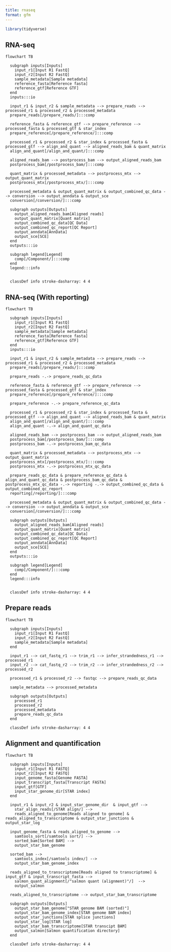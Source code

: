```yaml
---
title: rnaseq
format: gfm
---
```


<!-- README.md is generated by running 'quarto render README.qmd' -->

```r
library(tidyverse)
```

## RNA-seq

```mermaid
flowchart TB

  subgraph inputs[Inputs]
    input_r1[Input R1 FastQ]
    input_r2[Input R2 FastQ]
    sample_metadata[Sample metadata]
    reference_fasta[Reference fasta]
    reference_gtf[Reference GTF]
  end
  inputs:::io

  input_r1 & input_r2 & sample_metadata --> prepare_reads --> processed_r1 & processed_r2 & processed_metadata
  prepare_reads[/prepare_reads/]:::comp

  reference_fasta & reference_gtf --> prepare_reference --> processed_fasta & processed_gtf & star_index
  prepare_reference[/prepare_reference/]:::comp

  processed_r1 & processed_r2 & star_index & processed_fasta & processed_gtf --> align_and_quant --> aligned_reads_bam & quant_matrix
  align_and_quant[/align_and_quant/]:::comp

  aligned_reads_bam --> postprocess_bam --> output_aligned_reads_bam
  postprocess_bam[/postprocess_bam/]:::comp

  quant_matrix & processed_metadata --> postprocess_mtx --> output_quant_matrix
  postprocess_mtx[/postprocess_mtx/]:::comp

  processed_metadata & output_quant_matrix & output_combined_qc_data --> conversion --> output_anndata & output_sce
  conversion[/conversion/]:::comp

  subgraph outputs[Outputs]
    output_aligned_reads_bam[Aligned reads]
    output_quant_matrix[Quant matrix]
    output_combined_qc_data[QC Data]
    output_combined_qc_report[QC Report]
    output_anndata[AnnData]
    output_sce[SCE]
  end
  outputs:::io

  subgraph legend[Legend]
    comp[/Component/]:::comp
  end
  legend:::info


  classDef info stroke-dasharray: 4 4
```

## RNA-seq (With reporting)

```mermaid
flowchart TB

  subgraph inputs[Inputs]
    input_r1[Input R1 FastQ]
    input_r2[Input R2 FastQ]
    sample_metadata[Sample metadata]
    reference_fasta[Reference fasta]
    reference_gtf[Reference GTF]
  end
  inputs:::io

  input_r1 & input_r2 & sample_metadata --> prepare_reads --> processed_r1 & processed_r2 & processed_metadata
  prepare_reads[/prepare_reads/]:::comp

  prepare_reads -.-> prepare_reads_qc_data

  reference_fasta & reference_gtf --> prepare_reference --> processed_fasta & processed_gtf & star_index
  prepare_reference[/prepare_reference/]:::comp

  prepare_reference -.-> prepare_reference_qc_data

  processed_r1 & processed_r2 & star_index & processed_fasta & processed_gtf --> align_and_quant --> aligned_reads_bam & quant_matrix
  align_and_quant[/align_and_quant/]:::comp
  align_and_quant -.-> align_and_quant_qc_data

  aligned_reads_bam --> postprocess_bam --> output_aligned_reads_bam
  postprocess_bam[/postprocess_bam/]:::comp
  postprocess_bam -.-> postprocess_bam_qc_data

  quant_matrix & processed_metadata --> postprocess_mtx --> output_quant_matrix
  postprocess_mtx[/postprocess_mtx/]:::comp
  postprocess_mtx -.-> postprocess_mtx_qc_data

  prepare_reads_qc_data & prepare_reference_qc_data & align_and_quant_qc_data & postprocess_bam_qc_data & postprocess_mtx_qc_data -.-> reporting -.-> output_combined_qc_data & output_combined_qc_report
  reporting[/reporting/]:::comp

  processed_metadata & output_quant_matrix & output_combined_qc_data --> conversion --> output_anndata & output_sce
  conversion[/conversion/]:::comp

  subgraph outputs[Outputs]
    output_aligned_reads_bam[Aligned reads]
    output_quant_matrix[Quant matrix]
    output_combined_qc_data[QC Data]
    output_combined_qc_report[QC Report]
    output_anndata[AnnData]
    output_sce[SCE]
  end
  outputs:::io

  subgraph legend[Legend]
    comp[/Component/]:::comp
  end
  legend:::info


  classDef info stroke-dasharray: 4 4
```

## Prepare reads

```mermaid
flowchart TB

  subgraph inputs[Inputs]
    input_r1[Input R1 FastQ]
    input_r2[Input R2 FastQ]
    sample_metadata[Sample metadata]
  end

  input_r1 --> cat_fastq_r1 --> trim_r1 --> infer_strandedness_r1 --> processed_r1
  input_r2 --> cat_fastq_r2 --> trim_r2 --> infer_strandedness_r2 --> processed_r2

  processed_r1 & processed_r2 --> fastqc --> prepare_reads_qc_data

  sample_metadata --> processed_metadata

  subgraph outputs[Outputs]
    processed_r1
    processed_r2
    processed_metadata
    prepare_reads_qc_data
  end

  classDef info stroke-dasharray: 4 4
```

## Alignment and quantification

```mermaid
flowchart TB

  subgraph inputs[Inputs]
    input_r1[Input R1 FASTQ]
    input_r2[Input R2 FASTQ]
    input_genome_fasta[Genome FASTA]
    input_transcript_fasta[Transcript FASTA]
    input_gtf[GTF]
    input_star_genome_dir[STAR index]
  end

  input_r1 & input_r2 & input_star_genome_dir  & input_gtf -->
    star_align_reads[/STAR align/] -->
    reads_aligned_to_genome[Reads aligned to genome] & reads_aligned_to_transcriptome & output_star_junctions & output_star_log

  input_genome_fasta & reads_aligned_to_genome -->
    samtools_sort[/samtools sort/] -->
    sorted_bam[Sorted BAM] -->
    output_star_bam_genome

  sorted_bam -->
    samtools_index[/samtools index/] -->
    output_star_bam_genome_index

  reads_aligned_to_transcriptome[Reads aligned to transcriptome] & input_gtf & input_transcript_fasta -->
    salmon_quant_alignment[/"salmon quant (alignment)"/]  -->
    output_salmon

  reads_aligned_to_transcriptome --> output_star_bam_transcriptome

  subgraph outputs[Outputs]
    output_star_bam_genome["STAR genome BAM (sorted)"]
    output_star_bam_genome_index[STAR genome BAM index]
    output_star_junctions[STAR splice junctions]
    output_star_log[STAR log]
    output_star_bam_transcriptome[STAR transcipt BAM]
    output_salmon[Salmon quantification directory]
  end

  classDef info stroke-dasharray: 4 4
```
